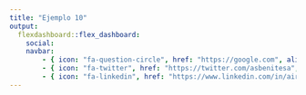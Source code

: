 ---
title: "Ejemplo 10"
output:
  flexdashboard::flex_dashboard:
    social: 
    navbar:
        - { icon: "fa-question-circle", href: "https://google.com", align: right }
        - { icon: "fa-twitter", href: "https://twitter.com/asbenitesa", align: right}
        - { icon: "fa-linkedin", href: "https://www.linkedin.com/in/airam-bello-lopez-895a34220/", align: right}
---
